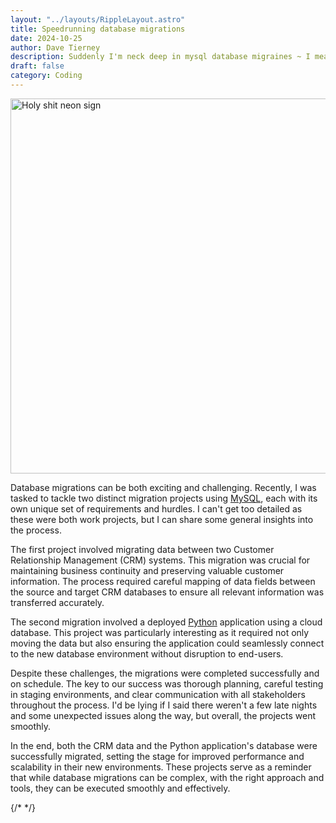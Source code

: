 ```yaml
---
layout: "../layouts/RippleLayout.astro"
title: Speedrunning database migrations
date: 2024-10-25
author: Dave Tierney
description: Suddenly I'm neck deep in mysql database migraines ~ I mean migrations.
draft: false
category: Coding
---
```



<Image src={holyShit} alt="Holy shit neon sign" height="600" width="1200" />

Database migrations can be both exciting and challenging. Recently, I was tasked to tackle two distinct migration projects using <a href="https://www.mysql.com/" target="_blank" rel="noopener" className="whitespace-nowrap underline decoration-neon transition hover:text-neon">MySQL</a>, each with its own unique set of requirements and hurdles. I can't get too detailed as these were both work projects, but I can share some general insights into the process.

The first project involved migrating data between two Customer Relationship Management (CRM) systems. This migration was crucial for maintaining business continuity and preserving valuable customer information. The process required careful mapping of data fields between the source and target CRM databases to ensure all relevant information was transferred accurately.

The second migration involved a deployed <a href="https://www.python.org/" target="_blank" rel="noopener" className="whitespace-nowrap underline decoration-neon transition hover:text-neon">Python</a> application using a cloud database. This project was particularly interesting as it required not only moving the data but also ensuring the application could seamlessly connect to the new database environment without disruption to end-users.

Despite these challenges, the migrations were completed successfully and on schedule. The key to our success was thorough planning, careful testing in staging environments, and clear communication with all stakeholders throughout the process. I'd be lying if I said there weren't a few late nights and some unexpected issues along the way, but overall, the projects went smoothly.

In the end, both the CRM data and the Python application's database were successfully migrated, setting the stage for improved performance and scalability in their new environments. These projects serve as a reminder that while database migrations can be complex, with the right approach and tools, they can be executed smoothly and effectively.

{/* <a href="" target="_blank" rel="noopener" className="whitespace-nowrap underline decoration-neon transition hover:text-neon"></a> */}
